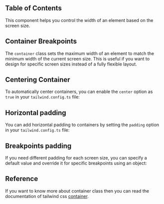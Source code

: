 

## Table of Contents

This component helps you control the width of an element based on the screen size.

## Container Breakpoints

The `container` class sets the maximum width of an element to match the minimum width of the current screen size. This is useful if you want to design for specific screen sizes instead of a fully flexible layout.

<ContainerContent />

## Centering Container

To automatically center containers, you can enable the `center` option as `true` in your `tailwind.config.ts` file:

<CodeHighlight code={ContainerCenter} />

## Horizontal padding

You can add horizontal padding to containers by setting the `padding` option in your `tailwind.config.ts` file:

<CodeHighlight code={ContainerHorizontalPadding} />

## Breakpoints padding

If you need different padding for each screen size, you can specify a default value and override it for specific breakpoints using an object:

<CodeHighlight code={ContainerBreakPointPadding} />

## Reference

If you want to know more about container class then you can read the documentation of tailwind css [container](https://tailwindcss.com/docs/container).
